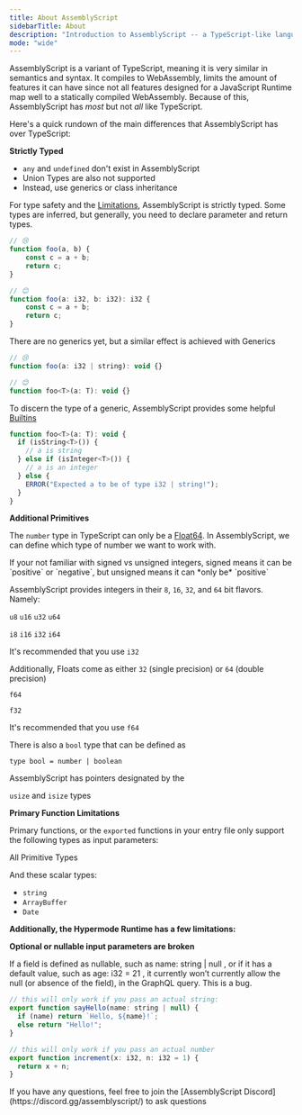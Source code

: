 ```yaml
---
title: About AssemblyScript
sidebarTitle: About
description: "Introduction to AssemblyScript -- a TypeScript-like language"
mode: "wide"
---
```


AssemblyScript is a variant of TypeScript, meaning it is very similar in semantics and syntax. It compiles to WebAssembly, limits the amount of features it can have since not all features designed for a JavaScript Runtime map well to a statically compiled WebAssembly. Because of this, AssemblyScript has _most_ but not _all_ like TypeScript.

Here's a quick rundown of the main differences that AssemblyScript has over TypeScript:

**Strictly Typed**

- `any` and `undefined` don't exist in AssemblyScript
- Union Types are also not supported
- Instead, use generics or class inheritance

For type safety and the [Limitations](https://www.assemblyscript.org/concepts.html), AssemblyScript is strictly typed.
Some types are inferred, but generally, you need to declare parameter and return types.

```js
// 😢
function foo(a, b) {
    const c = a + b;
    return c;
}

// 😊
function foo(a: i32, b: i32): i32 {
    const c = a + b;
    return c;
}
```

There are no generics yet, but a similar effect is achieved with Generics

```js
// 😢
function foo(a: i32 | string): void {}

// 😊
function foo<T>(a: T): void {}
```

To discern the type of a generic, AssemblyScript provides some helpful [Builtins](https://www.assemblyscript.org/stdlib/globals.html#static-type-checks)

```js
function foo<T>(a: T): void {
  if (isString<T>()) {
    // a is string
  } else if (isInteger<T>()) {
    // a is an integer
  } else {
    ERROR("Expected a to be of type i32 | string!");
  }
}
```

**Additional Primitives**

The `number` type in TypeScript can only be a [Float64](https://en.wikipedia.org/wiki/Double-precision_floating-point_format). In AssemblyScript, we can define which type of number we want to work with.

<Note>
  If your not familiar with signed vs unsigned integers, signed means it can be
  `positive` or `negative`, but unsigned means it can *only be* `positive`
</Note>

AssemblyScript provides integers in their `8`, `16`, `32`, and `64` bit flavors. Namely:

`u8` `u16` `u32` `u64`

`i8` `i16` `i32` `i64`

It's recommended that you use `i32`

Additionally, Floats come as either `32` (single precision) or `64` (double precision)

`f64`

`f32`

It's recommended that you use `f64`

There is also a `bool` type that can be defined as

`type bool = number | boolean`

AssemblyScript has pointers designated by the

`usize` and `isize` types

**Primary Function Limitations**

Primary functions, or the `exported` functions in your entry file only support the following types as input parameters:

All Primitive Types

And these scalar types:

- `string`
- `ArrayBuffer`
- `Date`

**Additionally, the Hypermode Runtime has a few limitations:**

**Optional or nullable input parameters are broken**

If a field is defined as nullable, such as name: string | null , or if it has a default value, such as age: i32 = 21 , it currently won’t currently allow the null (or absence of the field), in the GraphQL query. This is a bug.

```js
// this will only work if you pass an actual string:
export function sayHello(name: string | null) {
  if (name) return `Hello, ${name}!`;
  else return "Hello!";
}

// this will only work if you pass an actual number
export function increment(x: i32, n: i32 = 1) {
  return x + n;
}
```

<Note>
  If you have any questions, feel free to join the [AssemblyScript
  Discord](https://discord.gg/assemblyscript/) to ask questions
</Note>
